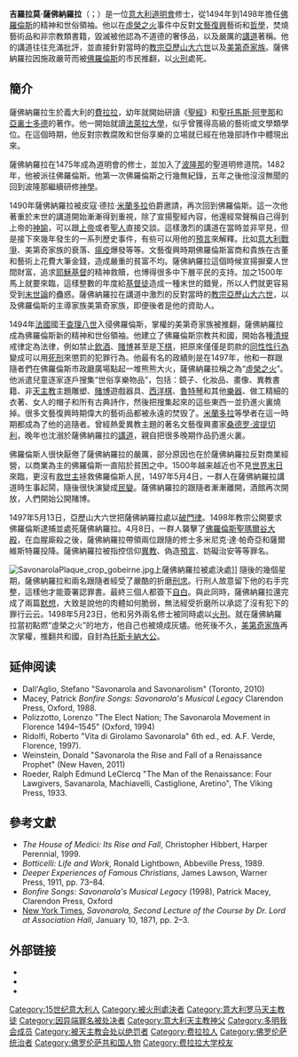 {{Infobox nobility
| name                 =吉羅拉莫·薩佛納羅拉
| image                =GirolamoSavonarola.jpg
| caption               =吉羅拉莫·薩佛納羅拉像，[[巴尔托洛梅奥修士|巴尔托洛梅奥修士]]绘于{{c.|1498}}，藏于[[佛罗伦萨|佛罗伦萨]][[國立聖馬可美術館|國立聖馬可美術館]]
|succession = [[List_of_rulers_of_Tuscany|''De facto'' Ruler of Florence]]
|reign = {{nowrap|November 1494 – 23 May 1498}}
|predecessor = [[Piero_the_Unfortunate|Piero de' Medici]]
|successor = [[Pier_Soderini|Pier Soderini]]
| birth_date        ={{birth date|df=y|1452|9|21}}
| birth_place       =[[神圣罗马帝国|神圣罗马帝国]][[费拉拉公国|费拉拉公国]][[费拉拉|费拉拉]]
| death_date        ={{death date and age|df=y|1498|5|23|1452|9|21}}
| death_place       =[[佛罗伦萨共和国|佛罗伦萨共和国]][[佛罗伦萨|佛罗伦萨]] 
| father            =Niccolò di Michele dalla Savonarola
| mother            =Elena Bonacolsi
| module            =
{{Infobox philosopher
| embed = yes
| child = yes
| era = [[文艺复兴|文艺复兴]]
| influences = {{Hlist|[[亚里斯多德|亚里斯多德]]|[[托马斯·阿奎那|托马斯·阿奎那]]|[[彼特拉克|彼特拉克]]}}
| influenced = {{Hlist|[[马丁·路德|马丁·路德]]||[[亨利八世|亨利八世]]||[[约翰·加尔文|约翰·加尔文]]|[[Joseph_Schnitzer|Joseph Schnitzer]]|[[路易吉·斯图尔佐|路易吉·斯图尔佐]]}}
| death_cause = [[绞刑|绞刑]]后焚尸<ref>{{cite web |url=https://blogs.uoregon.edu/rel414w15drreis/savonarola/ |title=Savonarola |date=Winter 2015 |work=[[University_of_Oregon|University of Oregon]] |access-date=2018-05-26 |archive-date=2020-11-11 |archive-url=https://web.archive.org/web/20201111195553/https://blogs.uoregon.edu/rel414w15drreis/savonarola/ |dead-url=no }}</ref>
| congregations = 佛罗伦萨[[道明会|道明会]]
}}
}}
'''吉羅拉莫·薩佛納羅拉'''（{{lang|it|Girolamo Savonarola}}；{{bd|1452年|9月21日|1498年|5月23日}}）是一位[[意大利|意大利]][[道明會|道明會]]修士，從1494年到1498年擔任[[佛羅倫斯|佛羅倫斯]]的精神和世俗領袖。他以在[[虛榮之火|虛榮之火]]事件中反對[[意大利文藝復興|文藝復興]]藝術和[[哲學|哲學]]，焚燒藝術品和非宗教類書籍，毀滅被他認為不道德的奢侈品，以及嚴厲的[[講道|講道]]著稱。他的講道往往充滿批評，並直接針對當時的[[教宗亞歷山大六世|教宗亞歷山大六世]]以及[[美第奇家族|美第奇家族]]。薩佛納羅拉因施政嚴苛而被[[佛羅倫斯|佛羅倫斯]]的市民推翻，以[[火刑|火刑]]處死。

==簡介==
薩佛納羅拉生於義大利的[[費拉拉|費拉拉]]，幼年就開始研讀《[[聖經|聖經]]》和[[聖托馬斯·阿奎那|聖托馬斯·阿奎那]]和[[亞裏士多德|亞裏士多德]]的著作。他一開始就讀[[法萊拉大學|法萊拉大學]]，似乎曾獲得高級的藝術或文學類學位。在這個時期，他反對宗教腐敗和世俗享樂的立場就已經在他幾部詩作中體現出來。

薩佛納羅拉在1475年成為道明會的修士，並加入了[[波隆那|波隆那]]的聖道明修道院。1482年，他被派往佛羅倫斯。他第一次佛羅倫斯之行幾無紀錄，五年之後他沒沒無聞的回到波隆那繼續研修[[神學|神學]]。

1490年薩佛納羅拉被皮寇·德拉·[[米蘭多拉|米蘭多拉]]伯爵邀請，再次回到佛羅倫斯。這一次他著重於末世的講道開始漸漸得到重視，除了宣揚聖經內容，他還經常聲稱自己得到上帝的[[神諭|神諭]]，可以跟[[上帝|上帝]]或者[[聖人|聖人]]直接交談。這樣激烈的講道在當時並非罕見，但是接下來幾年發生的一系列歷史事件，有些可以用他的[[預言|預言]]來解釋。比如[[意大利戰爭|意大利戰爭]]、美第奇家族的衰落、[[瘟疫|瘟疫]]爆發等等。文藝復興時期佛羅倫斯富商和貴族在古董和藝術上花費大筆金錢，造成嚴重的貧富不均。薩佛納羅拉這個時候宣揚摒棄人世間財富，追求[[耶穌基督|耶穌基督]]的精神救贖，也博得很多中下層平民的支持。加之1500年馬上就要來臨，這樣整數的年度給[[基督徒|基督徒]]造成一種末世的錯覺，所以人們就更容易受到[[末世論|末世論]]的蠱惑。薩佛納羅拉在講道中激烈的反對當時的[[教宗亞歷山大六世|教宗亞歷山大六世]]，以及佛羅倫斯的主導家族美第奇家族，即便後者是他的資助人。

1494年[[法國|法國]]國王[[查理八世_(法兰西)|查理八世]]入侵佛羅倫斯，掌權的美第奇家族被推翻，薩佛納羅拉成為佛羅倫斯新的精神和世俗領袖。他建立了佛羅倫斯宗教共和國，開始各種[[清規|清規]]戒律定為法律，例如禁止[[飲酒|飲酒]]、[[賭博|賭博]]甚至是[[下棋|下棋]]，把原來僅僅是罰款的[[同性性行為|同性性行為]]變成可以用[[死刑|死刑]]來懲罰的犯罪行為。他最有名的政績則是在1497年，他和一群跟隨者們在佛羅倫斯市政廳廣場點起一堆熊熊大火，薩佛納羅拉稱之為“[[虛榮之火|虛榮之火]]”。他派遣兒童逐家逐戶搜集“世俗享樂物品”，包括：鏡子、化妝品、畫像、異教書籍、非[[天主教|天主教]]主題雕塑、[[賭博|賭博]]遊戲器具、[[西洋棋|西洋棋]]、[[魯特琴|魯特琴]]和其他[[樂器|樂器]]、做工精細的衣著、女人的帽子和所有古典詩作，然後把搜集起來的這些東西一並扔進火裏燒掉。很多文藝復興時期偉大的藝術品都被永遠的焚毁了。[[米蘭多拉|米蘭多拉]]等學者在這一時期都成為了他的追隨者。曾經熱愛異教主題的著名文藝復興畫家[[桑德罗·波提切利|桑德罗·波提切利]]，晚年也沈溺於薩佛納羅拉的[[講道|講道]]，親自把很多晚期作品扔進火裏。

佛羅倫斯人很快厭倦了薩佛納羅拉的嚴厲，部分原因也在於薩佛納羅拉反對商業經營，以商業為主的佛羅倫斯一直陷於貧困之中。1500年越来越近也不見[[世界末日|世界末日]]來臨，更沒有[[彌賽亞|救世主]]拯救佛羅倫斯人民，1497年5月4日，一群人在薩佛納羅拉講道時生事起鬨，隨後很快演變成[[民變|民變]]。薩佛納羅拉的跟隨者漸漸離開，酒館再次開放，人們開始公開賭博。

1497年5月13日，亞歷山大六世把薩佛納羅拉處以[[破門律|破門律]]。1498年教宗公開要求佛羅倫斯逮捕並處死薩佛納羅拉。4月8日，一群人襲擊了[[佛羅倫薩聖瑪爾谷大殿|佛羅倫斯聖瑪爾谷大殿]]，在血腥廝殺之後，薩佛納羅拉帶領兩位跟隨的修士多米尼克·達·帕奇亞和薩爾維斯特羅投降。薩佛納羅拉被指控信仰[[異教|異教]]、偽造[[預言|預言]]、妨礙治安等等罪名。

[[File:SavonarolaPlaque_crop_gobeirne.jpg|thumb]]上薩佛納羅拉被處決處]]
隨後的幾個星期，薩佛納羅拉和兩名跟隨者經受了嚴酷的折磨[[刑求|刑求]]。行刑人故意留下他的右手完整，這樣他才能簽署認罪書。最終三個人都簽下[[自白|自白]]。與此同時，薩佛納羅拉還完成了兩篇[[默想|默想]]，大致是說他的肉體如何脆弱，無法經受折磨所以承認了沒有犯下的罪行云云。1498年5月23日，他和另外兩名修士被同時處以[[火刑|火刑]]。就在薩佛納羅拉當初點燃“虛榮之火”的地方，他自己也被燒成灰燼。他死後不久，[[美第奇家族|美第奇家族]]再次掌權，推翻共和國，自封為[[托斯卡納大公|托斯卡納大公]]。

==延伸阅读==
* Dall'Aglio, Stefano "Savonarola and Savonarolism" (Toronto, 2010)
* Macey, Patrick ''Bonfire Songs: Savonarola's Musical Legacy'' Clarendon Press, Oxford, 1988.
* Polizzotto, Lorenzo "The Elect Nation; The Savonarola Movement in Florence 1494–1545" (Oxford, 1994)
* Ridolfi, Roberto "Vita di Girolamo Savonarola" 6th ed., ed. A.F. Verde, Florence, 1997).
* Weinstein, Donald "Savonarola the Rise and Fall of a Renaissance Prophet" (New Haven, 2011) {{ISBN|978-0-300-11193-4}}
* Roeder, Ralph Edmund LeClercq "The Man of the Renaissance: Four Lawgivers, Savanarola, Machiavelli, Castiglione, Aretino", The Viking Press, 1933.

== 參考文獻 ==
{{refs}}
* ''The House of Medici: Its Rise and Fall'', Christopher Hibbert, Harper Perennial, 1999. 
* ''Botticelli: Life and Work'', Ronald Lightbown, Abbeville Press, 1989. 
* ''Deeper Experiences of Famous Christians'', James Lawson, Warner Press, 1911, pp. 73–84.
* ''Bonfire Songs: Savonarola's Musical Legacy'' (1998), Patrick Macey, Clarendon Press, Oxford
* [[New_York_Times|New York Times]], ''Savonarola, Second Lecture of the Course by Dr. Lord at Association Hall'', January 10, 1871, pp. 2–3.

==外部链接==
*{{commonscat-inline}}
*{{wikiquotelang-inline|en|Girolamo Savonarola}}
*{{wikisourcelang-inline|en|Author:Girolamo Maria Francesco Matteo Savonarola|Girolamo Savonarola}}

{{Authority control}}
{{DEFAULTSORT:Savonarola}}
[[Category:15世纪意大利人|Category:15世纪意大利人]]
[[Category:被火刑處決者|Category:被火刑處決者]]
[[Category:意大利罗马天主教徒|Category:意大利罗马天主教徒]]
[[Category:因异端罪名被处决者|Category:因异端罪名被处决者]]
[[Category:意大利天主教神父|Category:意大利天主教神父]]
[[Category:多明我会成员|Category:多明我会成员]]
[[Category:被天主教会处以绝罚者|Category:被天主教会处以绝罚者]]
[[Category:费拉拉人|Category:费拉拉人]]
[[Category:佛罗伦萨统治者|Category:佛罗伦萨统治者]]
[[Category:佛罗伦萨共和国人物|Category:佛罗伦萨共和国人物]]
[[Category:费拉拉大学校友|Category:费拉拉大学校友]]